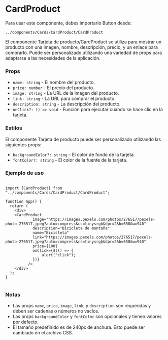 
<Meta title="CardProduct/Documentation" component={CardProduct} />

# CardProduct

Para usar este componente, debes importarlo Button desde:

```
../components/Cards/CardProduct/CardProduct
```

El componente Tarjeta de producto/CardProduct se utiliza para mostrar un producto con una imagen, nombre, descripción, precio, y un enlace para comprarlo. Puede ser personalizado utilizando una variedad de props para adaptarse a las necesidades de la aplicación.

### Props

- `name: string` - El nombre del producto.
- `price: number` - El precio del producto.
- `image: string` - La URL de la imagen del producto.
- `link: string` - La URL para comprar el producto.
- `description: string` - La descripción del producto.
- `onClick?: () => void` - Función para ejecutar cuando se hace clic en la tarjeta.

### Estilos

El componente Tarjeta de producto puede ser personalizado utilizando las siguientes props:

- `backgroundColor?: string` - El color de fondo de la tarjeta.
- `fontColor?: string` - El color de la fuente de la tarjeta.

### Ejemplo de uso

```

import {CardProduct} from "../components/Cards/CardProduct/CardProduct";

function App() {
  return (
    <div>
    <CardProduct
            image="https://images.pexels.com/photos/276517/pexels-photo-276517.jpeg?auto=compress&cs=tinysrgb&dpr=2&h=650&w=940"
            description="Bicicleta de montaña"
            name="Bicicleta"
            link="https://images.pexels.com/photos/276517/pexels-photo-276517.jpeg?auto=compress&cs=tinysrgb&dpr=2&h=650&w=940"
            price={100}
            onClick={$(() => {
                alert("click");
            })}
          />
    </div>
  );
}


```

### Notas

- Las props `name`, `price`, `image`, `link`, y `description` son requeridas y deben ser cadenas o números no vacíos.
- Las props `backgroundColor` y `fontColor` son opcionales y tienen valores por defecto.
- El tamaño predefinido es de 240px de anchura. Esto puede ser cambiado en el archivo CSS.
